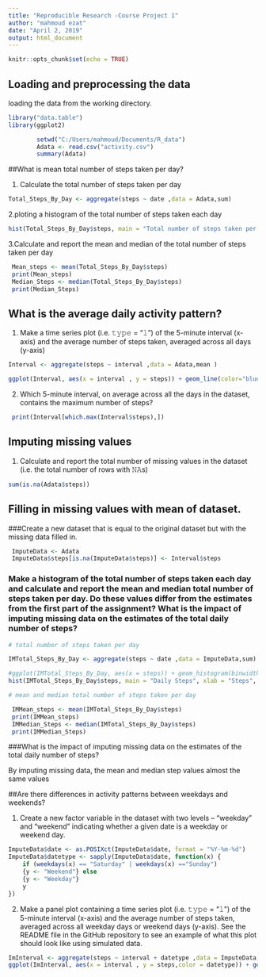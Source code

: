 ---
title: "Reproducible Research -Course Project 1"
author: "mahmoud ezat"
date: "April 2, 2019"
output: html_document
---

```{r setup, include=FALSE}
knitr::opts_chunk$set(echo = TRUE)
```

## Loading and preprocessing the data

loading the data from the working directory.
```{r}
library("data.table")
library(ggplot2)

        setwd("C:/Users/mahmoud/Documents/R_data")
        Adata <- read.csv("activity.csv")
        summary(Adata)
```

##What is mean total number of steps taken per day?

1. Calculate the total number of steps taken per day


```{r}
Total_Steps_By_Day <- aggregate(steps ~ date ,data = Adata,sum)

```

2.ploting a histogram of the total number of steps taken each day

```{r}

   
hist(Total_Steps_By_Day$steps, main = "Total number of steps taken per day", xlab = "Total steps taken per day", col = "grey", ylim = c(0,20), breaks = seq(0,25000, by=2500))

```

3.Calculate and report the mean and median of the total number of steps taken per day

```{r}
 Mean_steps <- mean(Total_Steps_By_Day$steps)
 print(Mean_steps)
 Median_Steps <- median(Total_Steps_By_Day$steps)
 print(Median_Steps)
```

## What is the average daily activity pattern?

1. Make a time series plot (i.e. 𝚝𝚢𝚙𝚎 = "𝚕") of the 5-minute interval (x-axis) and the average number of steps taken, averaged across all days (y-axis)

```{r}
Interval <- aggregate(steps ~ interval ,data = Adata,mean )

ggplot(Interval, aes(x = interval , y = steps)) + geom_line(color="blue", size=1) + labs(title = "Avg. Daily Steps", x = "Interval", y = "Avg. Steps per day")
```

2. Which 5-minute interval, on average across all the days in the dataset, contains the maximum number of steps?

```{r}
 print(Interval[which.max(Interval$steps),])
```

## Imputing missing values

1. Calculate and report the total number of missing values in the dataset (i.e. the total number of rows with 𝙽𝙰s)

```{r}
sum(is.na(Adata$steps))
```
## Filling in missing values with mean of dataset. 

###Create a new dataset that is equal to the original dataset but with the missing data filled in.

```{r}
 ImputeData <- Adata
 ImputeData$steps[is.na(ImputeData$steps)] <- Interval$steps
```

### Make a histogram of the total number of steps taken each day and calculate and report the mean and median total number of steps taken per day. Do these values differ from the estimates from the first part of the assignment? What is the impact of imputing missing data on the estimates of the total daily number of steps?

```{r}
# total number of steps taken per day

IMTotal_Steps_By_Day <- aggregate(steps ~ date ,data = ImputeData,sum)

#ggplot(IMTotal_Steps_By_Day, aes(x = steps)) + geom_histogram(binwidth = 1000) + labs(title #= "Daily Steps", x = "Steps", y = "Frequency")
hist(IMTotal_Steps_By_Day$steps, main = "Daily Steps", xlab = "Steps", col = "grey", ylim = c(0,30), breaks = seq(0,25000, by=2500))

# mean and median total number of steps taken per day

 IMMean_steps <- mean(IMTotal_Steps_By_Day$steps)
 print(IMMean_steps)
 IMMedian_Steps <- median(IMTotal_Steps_By_Day$steps)
 print(IMMedian_Steps)

```

###What is the impact of imputing missing data on the estimates of the total daily number of steps?

By imputing missing data, the mean and median step values almost the same values 

##Are there differences in activity patterns between weekdays and weekends?

1. Create a new factor variable in the dataset with two levels – “weekday” and “weekend” indicating whether a given date is a weekday or weekend day.
```{r}
ImputeData$date <- as.POSIXct(ImputeData$date, format = "%Y-%m-%d")
ImputeData$datetype <- sapply(ImputeData$date, function(x) {
    if (weekdays(x) == "Saturday" | weekdays(x) =="Sunday") 
    {y <- "Weekend"} else 
    {y <- "Weekday"}
    y
})
```
2. Make a panel plot containing a time series plot (i.e. 𝚝𝚢𝚙𝚎 = "𝚕") of the 5-minute interval (x-axis) and the average number of steps taken, averaged across all weekday days or weekend days (y-axis). See the README file in the GitHub repository to see an example of what this plot should look like using simulated data.

```{r}
ImInterval <- aggregate(steps ~ interval + datetype ,data = ImputeData,mean )
ggplot(ImInterval, aes(x = interval , y = steps,color = datetype)) + geom_line( size=1) + labs(title = "Avg. Daily Steps", x = "Interval", y = "Avg. Steps per day")+ facet_wrap(~datetype, ncol = 1, nrow=2)
```

